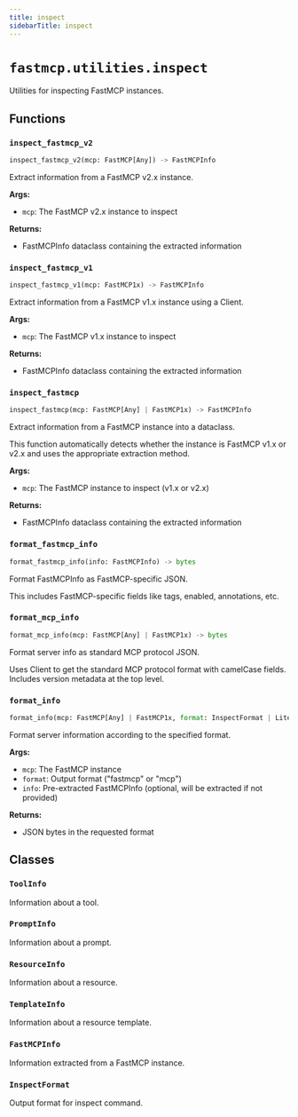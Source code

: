 ```yaml
---
title: inspect
sidebarTitle: inspect
---
```


# `fastmcp.utilities.inspect`


Utilities for inspecting FastMCP instances.

## Functions

### `inspect_fastmcp_v2` <sup><a href="https://github.com/jlowin/fastmcp/blob/main/src/fastmcp/utilities/inspect.py#L104" target="_blank"><Icon icon="github" style="width: 14px; height: 14px;" /></a></sup>

```python
inspect_fastmcp_v2(mcp: FastMCP[Any]) -> FastMCPInfo
```


Extract information from a FastMCP v2.x instance.

**Args:**
- `mcp`: The FastMCP v2.x instance to inspect

**Returns:**
- FastMCPInfo dataclass containing the extracted information


### `inspect_fastmcp_v1` <sup><a href="https://github.com/jlowin/fastmcp/blob/main/src/fastmcp/utilities/inspect.py#L244" target="_blank"><Icon icon="github" style="width: 14px; height: 14px;" /></a></sup>

```python
inspect_fastmcp_v1(mcp: FastMCP1x) -> FastMCPInfo
```


Extract information from a FastMCP v1.x instance using a Client.

**Args:**
- `mcp`: The FastMCP v1.x instance to inspect

**Returns:**
- FastMCPInfo dataclass containing the extracted information


### `inspect_fastmcp` <sup><a href="https://github.com/jlowin/fastmcp/blob/main/src/fastmcp/utilities/inspect.py#L390" target="_blank"><Icon icon="github" style="width: 14px; height: 14px;" /></a></sup>

```python
inspect_fastmcp(mcp: FastMCP[Any] | FastMCP1x) -> FastMCPInfo
```


Extract information from a FastMCP instance into a dataclass.

This function automatically detects whether the instance is FastMCP v1.x or v2.x
and uses the appropriate extraction method.

**Args:**
- `mcp`: The FastMCP instance to inspect (v1.x or v2.x)

**Returns:**
- FastMCPInfo dataclass containing the extracted information


### `format_fastmcp_info` <sup><a href="https://github.com/jlowin/fastmcp/blob/main/src/fastmcp/utilities/inspect.py#L415" target="_blank"><Icon icon="github" style="width: 14px; height: 14px;" /></a></sup>

```python
format_fastmcp_info(info: FastMCPInfo) -> bytes
```


Format FastMCPInfo as FastMCP-specific JSON.

This includes FastMCP-specific fields like tags, enabled, annotations, etc.


### `format_mcp_info` <sup><a href="https://github.com/jlowin/fastmcp/blob/main/src/fastmcp/utilities/inspect.py#L444" target="_blank"><Icon icon="github" style="width: 14px; height: 14px;" /></a></sup>

```python
format_mcp_info(mcp: FastMCP[Any] | FastMCP1x) -> bytes
```


Format server info as standard MCP protocol JSON.

Uses Client to get the standard MCP protocol format with camelCase fields.
Includes version metadata at the top level.


### `format_info` <sup><a href="https://github.com/jlowin/fastmcp/blob/main/src/fastmcp/utilities/inspect.py#L477" target="_blank"><Icon icon="github" style="width: 14px; height: 14px;" /></a></sup>

```python
format_info(mcp: FastMCP[Any] | FastMCP1x, format: InspectFormat | Literal['fastmcp', 'mcp'], info: FastMCPInfo | None = None) -> bytes
```


Format server information according to the specified format.

**Args:**
- `mcp`: The FastMCP instance
- `format`: Output format ("fastmcp" or "mcp")
- `info`: Pre-extracted FastMCPInfo (optional, will be extracted if not provided)

**Returns:**
- JSON bytes in the requested format


## Classes

### `ToolInfo` <sup><a href="https://github.com/jlowin/fastmcp/blob/main/src/fastmcp/utilities/inspect.py#L19" target="_blank"><Icon icon="github" style="width: 14px; height: 14px;" /></a></sup>


Information about a tool.


### `PromptInfo` <sup><a href="https://github.com/jlowin/fastmcp/blob/main/src/fastmcp/utilities/inspect.py#L36" target="_blank"><Icon icon="github" style="width: 14px; height: 14px;" /></a></sup>


Information about a prompt.


### `ResourceInfo` <sup><a href="https://github.com/jlowin/fastmcp/blob/main/src/fastmcp/utilities/inspect.py#L51" target="_blank"><Icon icon="github" style="width: 14px; height: 14px;" /></a></sup>


Information about a resource.


### `TemplateInfo` <sup><a href="https://github.com/jlowin/fastmcp/blob/main/src/fastmcp/utilities/inspect.py#L68" target="_blank"><Icon icon="github" style="width: 14px; height: 14px;" /></a></sup>


Information about a resource template.


### `FastMCPInfo` <sup><a href="https://github.com/jlowin/fastmcp/blob/main/src/fastmcp/utilities/inspect.py#L86" target="_blank"><Icon icon="github" style="width: 14px; height: 14px;" /></a></sup>


Information extracted from a FastMCP instance.


### `InspectFormat` <sup><a href="https://github.com/jlowin/fastmcp/blob/main/src/fastmcp/utilities/inspect.py#L408" target="_blank"><Icon icon="github" style="width: 14px; height: 14px;" /></a></sup>


Output format for inspect command.

